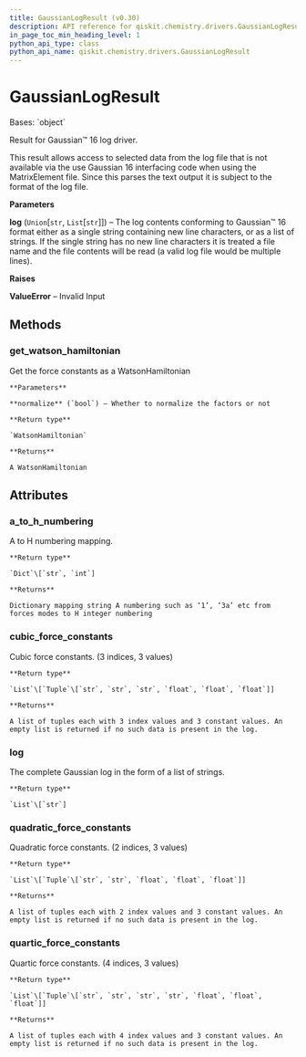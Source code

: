 ```yaml
---
title: GaussianLogResult (v0.30)
description: API reference for qiskit.chemistry.drivers.GaussianLogResult in qiskit v0.30
in_page_toc_min_heading_level: 1
python_api_type: class
python_api_name: qiskit.chemistry.drivers.GaussianLogResult
---
```


# GaussianLogResult

<Class id="qiskit.chemistry.drivers.GaussianLogResult" isDedicatedPage={true} github="https://github.com/qiskit-community/qiskit-aqua/tree/stable/0.9/qiskit/chemistry/drivers/gaussiand/gaussian_log_result.py" signature="GaussianLogResult(log)" modifiers="class">
  Bases: `object`

  Result for Gaussian™ 16 log driver.

  This result allows access to selected data from the log file that is not available via the use Gaussian 16 interfacing code when using the MatrixElement file. Since this parses the text output it is subject to the format of the log file.

  **Parameters**

  **log** (`Union`\[`str`, `List`\[`str`]]) – The log contents conforming to Gaussian™ 16 format either as a single string containing new line characters, or as a list of strings. If the single string has no new line characters it is treated a file name and the file contents will be read (a valid log file would be multiple lines).

  **Raises**

  **ValueError** – Invalid Input

  ## Methods

  <span id="qiskit-chemistry-drivers-gaussianlogresult-get-watson-hamiltonian" />

  ### get\_watson\_hamiltonian

  <Function id="qiskit.chemistry.drivers.GaussianLogResult.get_watson_hamiltonian" signature="GaussianLogResult.get_watson_hamiltonian(normalize=True)">
    Get the force constants as a WatsonHamiltonian

    **Parameters**

    **normalize** (`bool`) – Whether to normalize the factors or not

    **Return type**

    `WatsonHamiltonian`

    **Returns**

    A WatsonHamiltonian
  </Function>

  ## Attributes

  ### a\_to\_h\_numbering

  <Attribute id="qiskit.chemistry.drivers.GaussianLogResult.a_to_h_numbering">
    A to H numbering mapping.

    **Return type**

    `Dict`\[`str`, `int`]

    **Returns**

    Dictionary mapping string A numbering such as ‘1’, ‘3a’ etc from forces modes to H integer numbering
  </Attribute>

  ### cubic\_force\_constants

  <Attribute id="qiskit.chemistry.drivers.GaussianLogResult.cubic_force_constants">
    Cubic force constants. (3 indices, 3 values)

    **Return type**

    `List`\[`Tuple`\[`str`, `str`, `str`, `float`, `float`, `float`]]

    **Returns**

    A list of tuples each with 3 index values and 3 constant values. An empty list is returned if no such data is present in the log.
  </Attribute>

  ### log

  <Attribute id="qiskit.chemistry.drivers.GaussianLogResult.log">
    The complete Gaussian log in the form of a list of strings.

    **Return type**

    `List`\[`str`]
  </Attribute>

  ### quadratic\_force\_constants

  <Attribute id="qiskit.chemistry.drivers.GaussianLogResult.quadratic_force_constants">
    Quadratic force constants. (2 indices, 3 values)

    **Return type**

    `List`\[`Tuple`\[`str`, `str`, `float`, `float`, `float`]]

    **Returns**

    A list of tuples each with 2 index values and 3 constant values. An empty list is returned if no such data is present in the log.
  </Attribute>

  ### quartic\_force\_constants

  <Attribute id="qiskit.chemistry.drivers.GaussianLogResult.quartic_force_constants">
    Quartic force constants. (4 indices, 3 values)

    **Return type**

    `List`\[`Tuple`\[`str`, `str`, `str`, `str`, `float`, `float`, `float`]]

    **Returns**

    A list of tuples each with 4 index values and 3 constant values. An empty list is returned if no such data is present in the log.
  </Attribute>
</Class>


